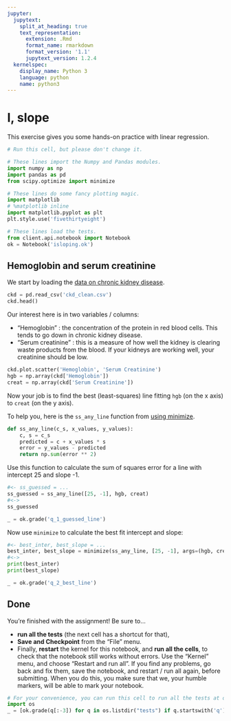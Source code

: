 ```yaml
---
jupyter:
  jupytext:
    split_at_heading: true
    text_representation:
      extension: .Rmd
      format_name: rmarkdown
      format_version: '1.1'
      jupytext_version: 1.2.4
  kernelspec:
    display_name: Python 3
    language: python
    name: python3
---
```


# I, slope

This exercise gives you some hands-on practice with linear regression.

```python
# Run this cell, but please don't change it.

# These lines import the Numpy and Pandas modules.
import numpy as np
import pandas as pd
from scipy.optimize import minimize

# These lines do some fancy plotting magic.
import matplotlib
# %matplotlib inline
import matplotlib.pyplot as plt
plt.style.use('fivethirtyeight')

# These lines load the tests.
from client.api.notebook import Notebook
ok = Notebook('isloping.ok')
```

## Hemoglobin and serum creatinine

We start by loading the [data on chronic kidney disease]({{ site.baseurl
}}/data/chronic_kidney_disease).

```python
ckd = pd.read_csv('ckd_clean.csv')
ckd.head()
```

Our interest here is in two variables / columns:

* "Hemoglobin" : the concentration of the protein in red blood cells.  This
  tends to go down in chronic kidney disease.
* "Serum creatinine" : this is a measure of how well the kidney is clearing
  waste products from the blood.  If your kidneys are working well, your
  creatinine should be low.

```python
ckd.plot.scatter('Hemoglobin', 'Serum Creatinine')
hgb = np.array(ckd['Hemoglobin'])
creat = np.array(ckd['Serum Creatinine'])
```

Now your job is to find the best (least-squares) line fitting `hgb` (on the x axis) to `creat` (on the y axis).

To help you, here is the `ss_any_line` function from [using minimize]({{
site.baseurl }}/chapters/08/using_minimize).

```python
def ss_any_line(c_s, x_values, y_values):
    c, s = c_s
    predicted = c + x_values * s
    error = y_values - predicted
    return np.sum(error ** 2)
```

Use this function to calculate the sum of squares error for a line with
intercept 25 and slope -1.

```python
#<- ss_guessed = ...
ss_guessed = ss_any_line([25, -1], hgb, creat)
#<->
ss_guessed
```

```python
_ = ok.grade('q_1_guessed_line')
```

Now use `minimize` to calculate the best fit intercept and slope:

```python
#<- best_inter, best_slope = ...
best_inter, best_slope = minimize(ss_any_line, [25, -1], args=(hgb, creat)).x
#<->
print(best_inter)
print(best_slope)
```

```python
_ = ok.grade('q_2_best_line')
```

## Done

You're finished with the assignment!  Be sure to...

- **run all the tests** (the next cell has a shortcut for that),
- **Save and Checkpoint** from the "File" menu.
- Finally, **restart** the kernel for this notebook, and **run all the cells**,
  to check that the notebook still works without errors.  Use the
  "Kernel" menu, and choose "Restart and run all".  If you find any
  problems, go back and fix them, save the notebook, and restart / run
  all again, before submitting.  When you do this, you make sure that
  we, your humble markers, will be able to mark your notebook.

```python
# For your convenience, you can run this cell to run all the tests at once!
import os
_ = [ok.grade(q[:-3]) for q in os.listdir("tests") if q.startswith('q')]
```
